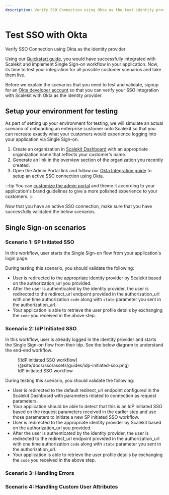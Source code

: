 ```yaml
---
description: Verify SSO Connection using Okta as the test identity provider
---
```



# Test SSO with Okta

<Subtitle>Verify SSO Connection using Okta as the identity provider</Subtitle>

Using our [Quickstart guide](/sso/quickstart), you would have successfully integrated with Scalekit and implement Single Sign-on workflow in your application. Now, its time to test your integration for all possible customer scenarios and take them live.

Before we explain the scenarios that you need to test and validate, signup for an [Okta developer account](https://developer.okta.com/signup/) so that you can verify your SSO integration with Scalekit with Okta as the identity provider.

## Setup your environment for testing

As part of setting up your environment for testing, we will simulate an actual scenario of onboarding an enterprise customer onto Scalekit so that you can recreate exactly what your customers would experience logging into your application via Single Sign-on.

1. Create an organization in [Scalekit Dashboard](https://app.scalekit.com) with an appropriate organization name that reflects your customer's name.
2. Generate an <TooltippedGlossary glossary="Admin Portal" /> link in the overview section of the organization you recently created.
3. Open the Admin Portal link and follow our [Okta Integration guide](/integrations/okta-saml) to setup an active SSO connection using Okta.

:::tip
You can [customize the admin portal](/sso/domain-and-theme-customization) and theme it according to your application's brand guidelines to give a more polished experience to your customers.
:::

Now that you have an active SSO connection, make sure that you have successfully validated the below scenarios.

## Single Sign-on scenarios

### Scenario 1: SP Initiated SSO

In this workflow, user starts the Single Sign-on flow from your application's login page.

During testing this scenario, you should validate the following:

- User is redirected to the appropriate identity provider by Scalekit based on the authorization_url you provided.
- After the user is authenticated by the identity provider, the user is redirected to the redirect_url endpoint provided in the authorization_url with one time authorization `code` along with `state` parameter you sent in the authorization_url.
- Your application is able to retrieve the user profile details by exchanging the `code` you received in the above step.

### Scenario 2: IdP Initiated SSO

In this workflow, user is already logged in the identity provider and starts the Single Sign-on flow from their idp. See the below diagram to understand the end-end workflow.

<figure>
  ![IdP initiated SSO
  workflow](@site/docs/sso/assets/guides/idp-initiated-sso.png)
  <figcaption>IdP initiated SSO workflow</figcaption>
</figure>

During testing this scenario, you should validate the following:

- User is redirected to the default redirect_url endpoint configured in the Scalekit Dashboard with parameters related to connection as request parameters.
- Your application should be able to detect that this is an IdP initiated SSO based on the request parameters received in the earlier step and use those parameters to initiate a new SP initiated SSO workflow.
- User is redirected to the appropriate identity provider by Scalekit based on the authorization_url you provided.
- After the user is authenticated by the identity provider, the user is redirected to the redirect_url endpoint provided in the authorization_url with one time authorization `code` along with `state` parameter you sent in the authorization_url.
- Your application is able to retrieve the user profile details by exchanging the `code` you received in the above step.

### Scenario 3: Handling Errors

### Scenario 4: Handling Custom User Attributes
